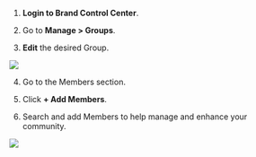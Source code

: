 
1.  **Login to Brand Control Center**.
    
2.  Go to **Manage > Groups**.
    
3.  **Edit** the desired Group.
    

![](https://lh7-rt.googleusercontent.com/docsz/AD_4nXenC6Kb3CYZTaSiEqdpOrFT7UPAlZHV9weFr_XsOf_9kN3TuP_i5NOlLUkZoztthODTlPLLOnBnViK0dt7EWXXO7qIkYqRAcS_-2XpV3cBDZ06xvXkgmd5YC8ObjceXSwusZuGNn76n6Vj9eNncRNOgzBQ?key=0qhSUOXpYkoOEjMtzgf_tw)

4.  Go to the Members section.
    
5.  Click **+ Add Members**.
    
6.  Search and add Members to help manage and enhance your community.
    

![](https://lh7-rt.googleusercontent.com/docsz/AD_4nXcXwsd2j5Ws9WnkvRc_s3X9VbV6Px49OOWt93ACKs1zRo9eLzZPTfTeYn7-u7DhBNmHV4lFYZZTWF2l9W8dcZv5Eh8fb9JJ0S0LYXGD1ObasgQ5TfnGcXwtoU7Qu6DNijcYhGRQPfwOa30WrxQu_H43k3ka?key=0qhSUOXpYkoOEjMtzgf_tw)





